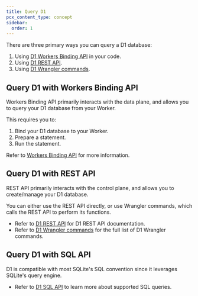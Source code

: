 ```yaml
---
title: Query D1
pcx_content_type: concept
sidebar:
  order: 1
---
```


There are three primary ways you can query a D1 database:

1. Using [D1 Workers Binding API](/d1/worker-api/) in your code.
2. Using [D1 REST API](/api/operations/cloudflare-d1-create-database).
3. Using [D1 Wrangler commands](/d1rest-api/wrangler-commands/).

## Query D1 with Workers Binding API

Workers Binding API primarily interacts with the data plane, and allows you to query your D1 database from your Worker.

This requires you to:

1. Bind your D1 database to your Worker.
2. Prepare a statement.
3. Run the statement.

Refer to [Workers Binding API](/d1/worker-api/) for more information.

## Query D1 with REST API

REST API primarily interacts with the control plane, and allows you to create/manage your D1 database.

You can either use the REST API directly, or use Wrangler commands, which calls the REST API to perform its functions.

- Refer to [D1 REST API](/api/operations/cloudflare-d1-create-database) for D1 REST API documentation.
- Refer to [D1 Wrangler commands](/d1/rest-api/wrangler-commands/) for the full list of D1 Wrangler commands.

## Query D1 with SQL API

D1 is compatible with most SQLite's SQL convention since it leverages SQLite's query engine.

- Refer to [D1 SQL API](/d1/sql-api/sql-statements/) to learn more about supported SQL queries.